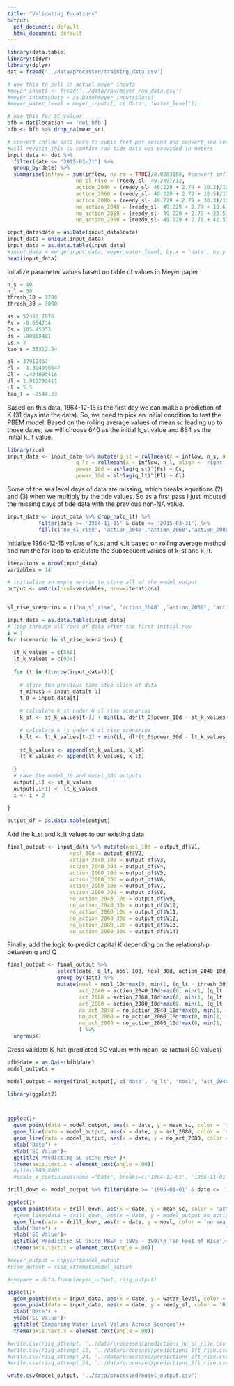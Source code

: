 ```yaml
---
title: "Validating Equations"
output:
  pdf_document: default
  html_document: default
---
```


```r
library(data.table)
library(tidyr)
library(dplyr)
dat = fread('../data/processed/training_data.csv')

# use this to pull in actual meyer inputs
#meyer_inputs <- fread('../data/raw/meyer_raw_data.csv')
#meyer_inputs$Date = as.Date(meyer_inputs$Date)
#meyer_water_level = meyer_inputs[, c('Date', 'water_level')]

# use this for SC values
bfb = dat[location == 'del_bfb']
bfb <- bfb %>% drop_na(mean_sc)

# convert inflow data back to cubic feet per second and convert sea level (meters) to feet...
#will revisit this to confirm raw tide data was provided in meters
input_data <- dat %>% 
  filter(date <= '2015-03-31') %>%
  group_by(date) %>% 
  summarise(inflow = sum(inflow, na.rm = TRUE)/0.0283168, #convert inflow from cmps to cfps
                      no_sl_rise = (reedy_sl- 49.229)/12,
                      action_2040 = (reedy_sl- 49.229 + 2.79 + 10.2)/12,
                      action_2060 = (reedy_sl- 49.229 + 2.79 + 18.5)/12,
                      action_2080 = (reedy_sl- 49.229 + 2.79 + 30.3)/12,
                      no_action_2040 = (reedy_sl- 49.229 + 2.79 + 10.6)/12,
                      no_action_2060 = (reedy_sl- 49.229 + 2.79 + 23.5)/12,
                      no_action_2080 = (reedy_sl- 49.229 + 2.79 + 42.5)/12) # convert reedy_sl from inches to feet

input_data$date = as.Date(input_data$date)
input_data = unique(input_data)
input_data = as.data.table(input_data)
#input_data = merge(input_data, meyer_water_level, by.x = 'date', by.y = 'Date')
head(input_data)

```

Initalize parameter values based on table of values in Meyer paper
```r
n_s = 10
n_l = 30
thresh_10 = 3700  
thresh_30 = 3000

as = 52352.7976
Ps = -0.654734
Cs = 105.45053
ds = .80988481
Ls = 3
tao_s = 35312.54

al = 37912467
Pl = -1.394098647
Cl = -.434095416
dl = 1.912292411
Ll = 5.5
tao_l = -2544.23

```

Based on this data, 1964-12-15 is the first day we can make a prediction of K (31 days into the data). So, we need to pick an initial condition to test the PBEM model. Based on the rolling average values of mean sc leading up to those dates, we will choose 640 as the initial k_st value and 884 as the initial k_lt value.



```r
library(zoo)
input_data <- input_data %>% mutate(q_st = rollmean(x = inflow, n_s, align = 'right', fill = NA), # n_s = 10 days
                      q_lt = rollmean(x = inflow, n_l, align = 'right', fill = NA), # n_l = 30 days
                      power_10d = as*lag(q_st)^(Ps) + Cs,
                      power_30d = al*lag(q_lt)^(Pl) + Cl)

```


Some of the sea level days of data are missing, which breaks equations (2) and (3) when we multiply by the tide values. So as a first pass I just imputed the missing days of tide data with the previous non-NA value.

```r
input_data <- input_data %>% drop_na(q_lt) %>%
          filter(date >= '1964-11-15' & date <= '2015-03-31') %>%
          fill(c('no_sl_rise', 'action_2040',"action_2060","action_2080","no_action_2040", "no_action_2060", "no_action_2080"))
```


Initialize 1964-12-15 values of k_st and k_lt based on rolling average method and run the for loop to calculate the subsequent values of k_st and k_lt.


```r
iterations = nrow(input_data)
variables = 14

# initialize an empty matrix to store all of the model output
output <- matrix(ncol=variables, nrow=iterations)


sl_rise_scenarios = c("no_sl_rise", "action_2040" ,"action_2060", "action_2080", "no_action_2040", "no_action_2060", "no_action_2080")

input_data = as.data.table(input_data)
# loop through all rows of data after the first initial row
i = 1
for (scenario in sl_rise_scenarios) {
  
  st_k_values = c(558)
  lt_k_values = c(924)
  
  for (t in (2:nrow(input_data))){
  
    # store the previous time step slice of data
    t_minus1 = input_data[t-1]
    t_0 = input_data[t]
  
    # calculate k_st under 6 sl rise scenarios
    k_st <- st_k_values[t-1] + min(Ls, ds*(t_0$power_10d - st_k_values[t-1]) + tao_s/t_0$q_st*t_0[[scenario]])
  
    # calculate k_lt under 6 sl rise scenarios
    k_lt <- lt_k_values[t-1] + min(Ll, dl*(t_0$power_30d - lt_k_values[t-1]) + tao_l/t_0$q_st*t_0[[scenario]])
  
    st_k_values <- append(st_k_values, k_st)
    lt_k_values <- append(lt_k_values, k_lt)
  
  }
  # save the model_10 and model_30d outputs
  output[,i] <- st_k_values
  output[,i+1] <- lt_k_values
  i <- i + 2
  
}

```

```r
output_df = as.data.table(output)
```


Add the k_st and k_lt values to our existing data 
```r
final_output <- input_data %>% mutate(nosl_10d = output_df$V1, 
                    nosl_30d = output_df$V2,
                    action_2040_10d = output_df$V3,
                    action_2040_30d = output_df$V4,
                    action_2060_10d = output_df$V5,
                    action_2060_30d = output_df$V6,
                    action_2080_10d = output_df$V7,
                    action_2080_30d = output_df$V8,
                    no_action_2040_10d = output_df$V9,
                    no_action_2040_30d = output_df$V10,
                    no_action_2060_10d = output_df$V11,
                    no_action_2060_30d = output_df$V12,
                    no_action_2080_10d = output_df$V13,
                    no_action_2080_30d = output_df$V14)
```

Finally, add the logic to predict capital K depending on the relationship between q and Q

```r

final_output <- final_output %>% 
                select(date, q_lt, nosl_10d, nosl_30d, action_2040_10d, action_2040_30d, action_2060_10d, action_2060_30d, action_2080_10d, action_2080_30d, no_action_2040_10d, no_action_2040_30d, no_action_2060_10d, no_action_2060_30d, no_action_2080_10d, no_action_2080_30d) %>%
                group_by(date) %>%
                mutate(nosl = nosl_10d*max(0, min(1, (q_lt - thresh_30)/ 700)) + nosl_30d*min(1, max(0, (thresh_10 - q_lt)/700)),   
                       act_2040 = action_2040_10d*max(0, min(1, (q_lt - thresh_30)/ 700)) + action_2040_30d*min(1, max(0, (thresh_10 - q_lt)/700)),
                       act_2060 = action_2060_10d*max(0, min(1, (q_lt - thresh_30)/ 700)) + action_2060_30d*min(1, max(0, (thresh_10 - q_lt)/700)),
                       act_2080 = action_2080_10d*max(0, min(1, (q_lt - thresh_30)/ 700)) + action_2080_30d*min(1, max(0, (thresh_10 - q_lt)/700)),
                       no_act_2040 = no_action_2040_10d*max(0, min(1, (q_lt - thresh_30)/ 700)) + no_action_2040_30d*min(1, max(0, (thresh_10 - q_lt)/700)),
                       no_act_2060 = no_action_2060_10d*max(0, min(1, (q_lt - thresh_30)/ 700)) + no_action_2060_30d*min(1, max(0, (thresh_10 - q_lt)/700)),
                       no_act_2080 = no_action_2080_10d*max(0, min(1, (q_lt - thresh_30)/ 700)) + no_action_2080_30d*min(1, max(0, (thresh_10 - q_lt)/700)),
                       ) %>%
  ungroup()


```

Cross validate K_hat (predicted SC value) with mean_sc (actual SC values)

```r
bfb$date = as.Date(bfb$date)
model_outputs = 

model_output = merge(final_output[, c('date', 'q_lt', 'nosl', 'act_2040', 'act_2060', 'act_2080', 'no_act_2040', 'no_act_2060', 'no_act_2080')], bfb[, c('date', 'mean_sc')])
```


```r
library(ggplot2)



ggplot()+
  geom_point(data = model_output, aes(x = date, y = mean_sc, color = 'mean_sc')) +
  geom_line(data = model_output, aes(x = date, y = act_2080, color = 'some_action_2080')) +
  geom_line(data = model_output, aes(x = date, y = no_act_2080, color = 'no_action_2080')) +
  xlab('Date') +
  ylab('SC Value')+
  ggtitle('Predicting SC Using PBEM')+
  theme(axis.text.x = element_text(angle = 90))
  #ylim(-800,800)
  #scale_x_continuous(name ="Date", breaks=c('1964-11-01', '1966-11-01'))
```

```r


drill_down <- model_output %>% filter(date >= '1995-01-01' & date <= '1997-09-01')

ggplot()+
  geom_point(data = drill_down, aes(x = date, y = mean_sc, color = 'actual_sc')) +
  #geom_line(data = drill_down, aes(x = date, y = model_output_no_action_2080, color = 'no_action_2080')) +
  geom_line(data = drill_down, aes(x = date, y = nosl, color = 'no sea level rise')) +
  xlab('Date') +
  ylab('SC Value')+
  ggtitle('Predicting SC Using PBEM : 1995 - 1997\n Ten Feet of Rise')+
  theme(axis.text.x = element_text(angle = 90))

```


```r
#meyer_output = copycat$model_output 
#risq_output = risq_attempt$model_output

#compare = data.frame(meyer_output, risq_output)
```

```r
ggplot()+
  geom_point(data = input_data, aes(x = date, y = water_level, color = 'Meyer Water Levels', )) +
  geom_point(data = input_data, aes(x = date, y = reedy_sl, color = 'Risq Tides', alpha = .001, shape = '.')) +
  xlab('Date') +
  ylab('SC Value')+
  ggtitle('Comparing Water Level Values Across Sources')+
  theme(axis.text.x = element_text(angle = 90))
```

```r
#write.csv(risq_attempt, '../data/processed/predictions_no_sl_rise.csv')
#write.csv(risq_attempt_12, '../data/processed/predictions_1ft_rise.csv')
#write.csv(risq_attempt_24, '../data/processed/predictions_2ft_rise.csv')
#write.csv(risq_attempt_36, '../data/processed/predictions_3ft_rise.csv')

write.csv(model_output, '../data/processed/model_output.csv')
```


